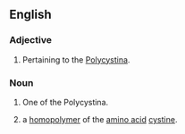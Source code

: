 ==English==

===Adjective===
{{en-adj}}

# {{context|zoology|lang=en}} Pertaining to the [[Polycystina]].

===Noun===
{{en-noun}}

# {{context|zoology|lang=en}} One of the Polycystina.
# {{context|biochemistry|lang=en}} a [[homopolymer]] of the [[amino acid]] [[cystine]].